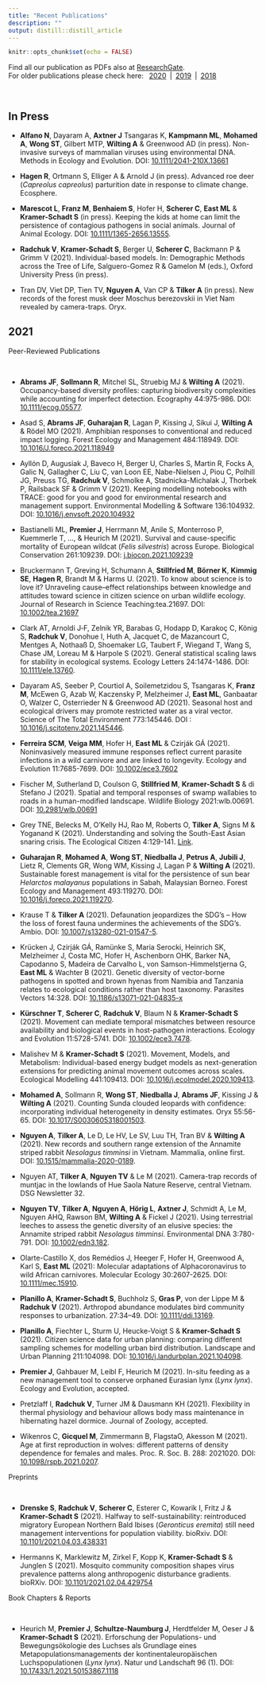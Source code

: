 ```yaml
---
title: "Recent Publications"
description: ""
output: distill::distill_article
---
```


```r
knitr::opts_chunk$set(echo = FALSE)
```

Find all our publication as PDFs also at [ResearchGate](https://www.researchgate.net/).  
For older publications please check here: &ensp;[2020](pubs-2020.html)&ensp;|&ensp;[2019](pubs-2019.html)&ensp;|&ensp;[2018](pubs-2018.html) 

<br>

## In Press

* **Alfano N**, Dayaram A, **Axtner J** Tsangaras K, **Kampmann ML**, **Mohamed A**, **Wong ST**, Gilbert MTP, **Wilting A** & Greenwood AD (in press). Non-invasive surveys of mammalian viruses using environmental DNA. Methods in Ecology and Evolution. DOI: [10.1111/2041-210X.13661](https://doi.org/10.1111/2041-210X.13661)

* **Hagen R**, Ortmann S, Elliger A & Arnold J (in press). Advanced roe deer (*Capreolus capreolus*) parturition date in response to climate change. Ecosphere. 

* **Marescot L**, **Franz M**, **Benhaiem S**, Hofer H, **Scherer C**, **East ML** & **Kramer-Schadt S** (in press). Keeping the kids at home can limit the persistence of contagious pathogens in social animals. Journal of Animal Ecology. DOI: [10.1111/1365-2656.13555](https://doi.org/10.1111/1365-2656.13555).

* **Radchuk V**, **Kramer-Schadt S**, Berger U, **Scherer C**, Backmann P & Grimm V (2021). Individual-based models. In: Demographic Methods across the Tree of Life, Salguero-Gomez R & Gamelon M (eds.), Oxford University Press (in press).

* Tran DV, Viet DP, Tien TV, **Nguyen A**, Van CP & **Tilker A** (in press). New records of the forest musk deer Moschus berezovskii in Viet Nam revealed by camera-traps. Oryx.


## 2021

<div class='headerbox'><hbox>Peer-Reviewed Publications</hbox></div><br>

* **Abrams JF**, **Sollmann R**, Mitchel SL, Struebig MJ & **Wilting A** (2021). Occupancy-based diversity profiles: capturing biodiversity complexities while accounting for imperfect detection. Ecography 44:975-986. DOI: [10.1111/ecog.05577](https://doi.org/10.1111/ecog.0557).

* Asad S, **Abrams JF**, **Guharajan R**, Lagan P, Kissing J, Sikui J, **Wilting A** & Rödel MO (2021). Amphibian responses to conventional and reduced impact logging. Forest Ecology and Management 484:118949. DOI: [10.1016/J.foreco.2021.118949](https://doi.org/10.1016/J.foreco.2021.118949)

* Ayllón D, Augusiak J, Baveco H, Berger U, Charles S, Martin R, Focks A, Galic N, Gallagher C, Liu C, van Loon EE, Nabe-Nielsen J, Piou C, Polhill JG, Preuss TG, **Radchuk V**, Schmolke A, Stadnicka-Michalak J, Thorbek P, Railsback SF & Grimm V (2021). Keeping modelling notebooks with TRACE: good for you and good for environmental research and management support. Environmental Modelling & Software 136:104932. DOI: [10.1016/j.envsoft.2020.104932](https://doi.org/10.1016/j.envsoft.2020.104932)

* Bastianelli ML, **Premier J**, Herrmann M, Anile S, Monterroso P, Kuemmerle T, …, & Heurich M (2021). Survival and cause-specific mortality of European wildcat (*Felis silvestris*) across Europe. Biological Conservation 261:109239. DOI: [j.biocon.2021.109239](https://doi.org/10.1016/j.biocon.2021.109239)

* Bruckermann T, Greving H, Schumann A, **Stillfried M**, **Börner K**, **Kimmig SE**, **Hagen R**, Brandt M & Harms U. (2021). To know about science is to love it? Unraveling cause–effect relationships between knowledge and attitudes toward science in citizen science on urban wildlife ecology. Journal of Research in Science Teaching:tea.21697. DOI: [10.1002/tea.21697](https://doi.org/10.1002/tea.21697)

* Clark AT, Arnoldi J‐F, Zelnik YR, Barabas G, Hodapp D, Karakoç C, König S, **Radchuk V**, Donohue I, Huth A, Jacquet C, de Mazancourt C, Mentges A, Nothaaß D, Shoemaker LG, Taubert F, Wiegand T, Wang S, Chase JM, Loreau M & Harpole S (2021). General statistical scaling laws for stability in ecological systems. Ecology Letters 24:1474-1486. DOI: [10.1111/ele.13760](https://doi.org/10.1111/ele.13760).

* Dayaram AS, Seeber P, Courtiol A, Soilemetzidou S, Tsangaras K, **Franz M**, McEwen G, Azab W, Kaczensky P, Melzheimer J, **East ML**, Ganbaatar O, Walzer C, Osterrieder N & Greenwood AD (2021). Seasonal host and ecological drivers may promote restricted water as a viral vector. Science of The Total Environment 773:145446. DOI : [10.1016/j.scitotenv.2021.145446](https://doi.org/10.1016/j.scitotenv.2021.145446).

* **Ferreira SCM**, **Veiga MM**, Hofer H, **East ML** & Czirják GÁ (2021). Noninvasively measured immune responses reflect current parasite infections in a wild carnivore and are linked to longevity. Ecology and Evolution 11:7685-7699. DOI: [10.1002/ece3.7602](https://doi.org/10.1002/ece3.7602)

* Fischer M, Sutherland D, Coulson G, **Stillfried M**, **Kramer-Schadt S** & di Stefano J (2021). Spatial and temporal responses of swamp wallabies to roads in a human-modified landscape. Wildlife Biology 2021:wlb.00691. DOI: [10.2981/wlb.00691](https://doi.org/10.2981/wlb.00691)

* Grey TNE, Belecks M, O’Kelly HJ, Rao M, Roberts O, **Tilker A**, Signs M & Yoganand K (2021). Understanding and solving the South-East Asian snaring crisis. The Ecological Citizen 4:129-141. [Link](https://www.ecologicalcitizen.net/article.php?t=understanding-solving-south-east-asian-snaring-crisis).

* **Guharajan R**, **Mohamed A**, **Wong ST**, **Niedballa J**, **Petrus A**, **Jubili J**, Lietz R, Clements GR, Wong WM, Kissing J, Lagan P & **Wilting A** (2021). Sustainable forest management is vital for the persistence of sun bear *Helarctos malayanus* populations in Sabah, Malaysian Borneo. Forest Ecology and Management 493:119270. DOI: [10.1016/j.foreco.2021.119270](https://doi.org/10.1016/j.foreco.2021.119270).

* Krause T & **Tilker A** (2021). Defaunation jeopardizes the SDG’s – How the loss of forest fauna undermines the achievements of the SDG’s. Ambio. DOI: [10.1007/s13280-021-01547-5](https://doi.org/10.1007/s13280-021-01547-5).

* Krücken J, Czirják GÁ, Ramünke S, Maria Serocki, Heinrich SK, Melzheimer J, Costa MC, Hofer H, Aschenborn OHK, Barker NA, Capodanno S, Madeira de Carvalho L, von Samson-Himmelstjerna G, **East ML** & Wachter B (2021). Genetic diversity of vector-borne pathogens in spotted and brown hyenas from Namibia and Tanzania relates to ecological conditions rather than host taxonomy. Parasites Vectors 14:328. DOI: [10.1186/s13071-021-04835-x](https://doi.org/10.1186/s13071-021-04835-x)

* **Kürschner T**, **Scherer C**, **Radchuk V**, Blaum N & **Kramer-Schadt S** (2021). Movement can mediate temporal mismatches between resource availability and biological events in host-pathogen interactions. Ecology and Evolution 11:5728-5741. DOI: [10.1002/ece3.7478](https://doi.org/10.1002/ece3.7478).

* Malishev M & **Kramer-Schadt S** (2021). Movement, Models, and Metabolism: Individual-based energy budget models as next-generation extensions for predicting animal movement outcomes across scales. Ecological Modelling 441:109413. DOI: [10.1016/j.ecolmodel.2020.109413](https://doi.org/10.1016/j.ecolmodel.2020.109413).

* **Mohamed A**, Sollmann R, **Wong ST**, **Niedballa J**, **Abrams JF**, Kissing J & **Wilting A** (2021). Counting Sunda clouded leopards with confidence: incorporating individual heterogeneity in density estimates. Oryx 55:56-65. DOI: [10.1017/S0030605318001503](https://doi.org/10.1017/S0030605318001503).

* **Nguyen A**, **Tilker A**, Le D, Le HV, Le SV, Luu TH, Tran BV & **Wilting A** (2021). New records and southern range extension of the Annamite striped rabbit *Nesolagus timminsi* in Vietnam. Mammalia, online first. DOI: [10.1515/mammalia-2020-0189](https://doi.org/10.1515/mammalia-2020-0189).

* Nguyen AT, **Tilker A**, **Nguyen TV** & Le M (2021). Camera-trap records of muntjac in the lowlands of Hue Saola Nature Reserve, central Vietnam. DSG Newsletter 32.

* **Nguyen TV**, **Tilker A**, **Nguyen A**, **Hörig L**, **Axtner J**, Schmidt A, Le M, Nguyen AHQ, Rawson BM, **Wilting A** & Fickel J (2021). Using terrestrial leeches to assess the genetic diversity of an elusive species: the Annamite striped rabbit *Nesolagus timminsi*. Environmental DNA 3:780-791. DOI: [10.1002/edn3.182](https://doi.org/10.1002/edn3.182).

* Olarte-Castillo X, dos Remédios J, Heeger F, Hofer H, Greenwood A, Karl S, **East ML** (2021): Molecular adaptations of Alphacoronavirus to wild African carnivores. Molecular Ecology 30:2607-2625. DOI: [10.1111/mec.15910](https://10.1111/mec.15910).

* **Planillo A**, **Kramer-Schadt S**, Buchholz S, **Gras P**, von der Lippe M & **Radchuk V** (2021). Arthropod abundance modulates bird community responses to urbanization. 27:34–49. DOI: [10.1111/ddi.13169](https://doi.org/10.1111/ddi.13169).

* **Planillo A**, Fiechter L, Sturm U, Heucke-Voigt S & **Kramer-Schadt S** (2021). Citizen science data for urban planning: comparing different sampling schemes for modelling urban bird distribution. Landscape and Urban Planning 211:104098. DOI: [10.1016/j.landurbplan.2021.104098](https://doi.org/10.1016/j.landurbplan.2021.104098).

* **Premier J**, Gahbauer M, Leibl F, Heurich M (2021). In-situ feeding as a new management tool to conserve orphaned Eurasian lynx (*Lynx lynx*). Ecology and Evolution, accepted.

* Pretzlaff I, **Radchuk V**, Turner JM & Dausmann KH (2021). Flexibility in thermal physiology and behaviour allows body mass maintenance in hibernating hazel dormice. Journal of Zoology, accepted.

* Wikenros C, **Gicquel M**, Zimmermann B, FlagstaO, Akesson M (2021). Age at first reproduction in wolves: different patterns of density dependence for females and males. Proc. R. Soc. B. 288: 2021020. DOI: [10.1098/rspb.2021.0207](https://doi.org/10.1098/rspb.2021.0207).





<div class='headerbox'><hbox>Preprints</hbox></div><br>

* **Drenske S**, **Radchuk V**, **Scherer C**, Esterer C, Kowarik I, Fritz J & **Kramer-Schadt S** (2021). Halfway to self-sustainability: reintroduced migratory European Northern Bald Ibises (*Geronticus eremita*) still need management interventions for population viability. bioRxiv. DOI: [10.1101/2021.04.03.438331](https://doi.org/10.1101/2021.04.03.438331)

* Hermanns K, Marklewitz M, Zirkel F, Kopp K, **Kramer-Schadt S** & Junglen S (2021). Mosquito community composition shapes virus prevalence patterns along anthropogenic disturbance gradients. bioRXiv. DOI: [10.1101/2021.02.04.429754](https://doi.org/10.1101/2021.02.04.429754)




<div class='headerbox'><hbox>Book Chapters & Reports</hbox></div><br>

* Heurich M, **Premier J**, **Schultze-Naumburg J**, Herdtfelder M, Oeser J & **Kramer-Schadt S** (2021). Erforschung der Populations- und Bewegungsökologie des Luchses als Grundlage eines Metapopulationsmanagements der kontinentaleuropäischen Luchspopulationen (*Lynx lynx*). Natur und Landschaft 96 (1). DOI: [10.17433/1.2021.50153867.1118](https://doi.org/10.17433/1.2021.50153867.1118)

